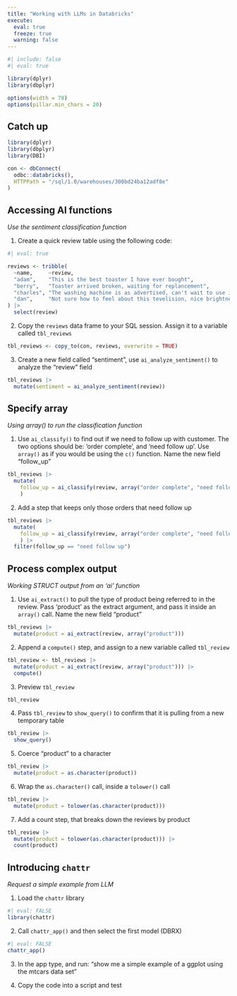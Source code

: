 ```yaml
---
title: "Working with LLMs in Databricks"
execute: 
  eval: true
  freeze: true
  warning: false
---
```


```r
#| include: false
#| eval: true 

library(dplyr)
library(dbplyr)

options(width = 78)
options(pillar.min_chars = 20)
```

## Catch up {.unnumbered}

```r
library(dplyr)
library(dbplyr)
library(DBI)

con <- dbConnect(
  odbc::databricks(),
  HTTPPath = "/sql/1.0/warehouses/300bd24ba12adf8e"
)

```

## Accessing AI functions
*Use the sentiment classification function*

1. Create a quick review table using the following code:

```r
#| eval: true

reviews <- tribble(
  ~name,     ~review, 
  "adam",    "This is the best toaster I have ever bought",
  "berry",   "Toaster arrived broken, waiting for replancement",
  "charles", "The washing machine is as advertised, can't wait to use it",
  "dan",     "Not sure how to feel about this tevelision, nice brightness but bad definition"
) |> 
  select(review) 
```

2. Copy the `reviews` data frame to your SQL session. Assign it to a variable
called `tbl_reviews`

```r
tbl_reviews <- copy_to(con, reviews, overwrite = TRUE)
```

3. Create a new field called "sentiment", use `ai_analyze_sentiment()` to 
analyze the "review" field

```r
tbl_reviews |> 
  mutate(sentiment = ai_analyze_sentiment(review))
```

## Specify array
*Using array() to run the classification function*

1. Use `ai_classify()` to find out if we need to follow up with customer. The 
two options should be: 'order complete', and 'need follow up'. Use `array()`
as if you would be using the `c()` function. Name the new field "follow_up"

```r
tbl_reviews |> 
  mutate(
    follow_up = ai_classify(review, array("order complete", "need follow up"))
    )
```

2. Add a step that keeps only those orders that need follow up

```r
tbl_reviews |> 
  mutate(
    follow_up = ai_classify(review, array("order complete", "need follow up"))
    ) |> 
  filter(follow_up == "need follow up")
```

## Process complex output
*Working STRUCT output from an 'ai' function*

1. Use `ai_extract()` to pull the type of product being referred to in the
review. Pass 'product' as the extract argument, and pass it inside an `array()`
call. Name the new field "product"

```r
tbl_reviews |> 
  mutate(product = ai_extract(review, array("product")))
```


2. Append a `compute()` step, and assign to a new variable called `tbl_review`

```r
tbl_review <- tbl_reviews |> 
  mutate(product = ai_extract(review, array("product"))) |> 
  compute()
```

3. Preview `tbl_review`

```r
tbl_review 
```

4. Pass `tbl_review` to `show_query()` to confirm that it is pulling from a 
new temporary table

```r
tbl_review |> 
  show_query()
```

5. Coerce "product" to a character

```r
tbl_review |> 
  mutate(product = as.character(product))
```

6. Wrap the `as.character()` call, inside a `tolower()` call

```r
tbl_review |> 
  mutate(product = tolower(as.character(product)))
```

7. Add a count step, that breaks down the reviews by product

```r
tbl_review |> 
  mutate(product = tolower(as.character(product))) |> 
  count(product)
```

## Introducing `chattr`
*Request a simple example from LLM*

1. Load the `chattr` library

```r
#| eval: FALSE
library(chattr)
```


2. Call `chattr_app()` and then select the first model (DBRX)

```r
#| eval: FALSE
chattr_app()
```
3. In the app type, and run:
"show me a simple example of a ggplot using the mtcars data set"

4. Copy the code into a script and test

